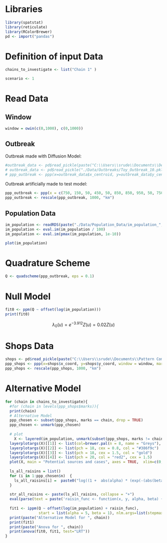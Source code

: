 # Libraries

```r
library(spatstat) 
library(reticulate) 
library(RColorBrewer) 
pd <- import("pandas")
```

# Definition of input Data

```r
chains_to_investigate <- list("Chain 1" )
```

```r
scenario <- 1
```

# Read Data

## Window

```r
window = owin(c(0,1000), c(0,1000))
```

## Outbreak

Outbreak made with Diffusion Model:

```r
#outbreak_data <- pd$read_pickle(paste("C:\\Users\\srude\\Documents\\Dev Kram\\Toy Example Traceback Model\\Diffusion Model\\Outputs\\Outbreaks\\Scenario_", as.character(scenario), "\\Outbreak_Chain 1_10_0.pkl", sep = ""))
# outbreak_data <- pd$read_pickle("./Data/Outbreaks/Toy_Outbreak_10.pkl") 
# ppp_outbreak <- ppp(x=outbreak_data$x_centroid, y=outbreak_data$y_centroid, window = window)
```

Outbreak artificially made to test model:

```r
ppp_outbreak <- ppp(x = c(750, 150, 50, 450, 50, 850, 850, 950, 50, 750), y = c(150, 250, 250, 450, 850, 150, 850, 150, 150, 850), window = window ) 
ppp_outbreak <- rescale(ppp_outbreak, 1000, "km")
```

## Population Data

```r
im_population <- readRDS(paste("./Data/Population_Data/im_population_", as.character(scenario), ".rds", sep = ""))
im_population <- eval.im(im_population / 100)
im_population <- eval.im(pmax(im_population, 1e-10))
```

```r
plot(im_population)
```

# Quadrature Scheme

```r
Q <- quadscheme(ppp_outbreak, eps = 0.1)
```

# Null Model

```r
fit0 <- ppm(Q ~ offset(log(im_population)))
print(fit0)
```

$$\lambda_0(u) = e^{-3.912}Z(u) = 0.02 Z(u)$$

# Shops Data

```r
shops <- pd$read_pickle(paste("C:\\Users\\srude\\Documents\\Pattern Comparison Project\\Toy_Example\\Diffusion_Model\\Outputs\\Stores\\stores_", as.character(scenario), ".pkl", sep = ""))
ppp_shops <- ppp(x=shops$x_coord, y=shops$y_coord, window = window, marks=as.factor(shops$Chain))
ppp_shops <- rescale(ppp_shops, 1000, "km")
```

# Alternative Model

```r
for (chain in chains_to_investigate){
  #for (chain in levels(ppp_shops$marks)){
  print(chain)
  # Alternative Model 
  ppp_chosen <- subset(ppp_shops, marks == chain, drop = TRUE)
  ppp_chosen <- unmark(ppp_chosen)
  
  # plot  
    X <- layered(im_population, unmark(subset(ppp_shops, marks != chain, drop = TRUE)),ppp_chosen,ppp_outbreak)
  layerplotargs(X)[[1]] <- list(col=brewer.pal(n = 8, name = "Greys"), breaks = c(0, 1, 10, 50, 100, 150, 200, 250, 260))
  layerplotargs(X)[[2]] <- list(pch = 18, cex = 0.8, col = "#386f9c")
  layerplotargs(X)[[3]] <- list(pch = 18, cex = 1.5, col = "gold")
  layerplotargs(X)[[4]] <- list(pch = 20, col = "red2", cex = 1.5)
  plot(X, main = "Potential sources and cases", axes = TRUE,  xlim=c(0, 1), ylim=c(0, 1) )
  
  ls_all_raisins = list()
  for (i in 1:ppp_chosen$n)  {
    ls_all_raisins[i] =  paste0("log((1 +  abs(alpha) * (exp(-(abs(beta)) * ((x- ",ppp_chosen$x[i],")^2 + (y- ",ppp_chosen$y[i],")^2)))))")
  }
  
  str_all_raisins <- paste(ls_all_raisins, collapse = "+")     
  eval(parse(text = paste('raisin_func <- function(x, y, alpha, beta) {(' , str_all_raisins , ')}', sep='')))
  
  fit1 <- ippm(Q ~ offset(log(im_population) + raisin_func),
               start = list(alpha = 5, beta = 1), nlm.args=list(stepmax=1), gcontrol = glm.control(maxit = 1000)) # nlm.args=list(stepmax=1, print.level=2)
  print(paste("Alternative Model for ", chain))
  print(fit1)
  print(paste("Anova for ", chain))
  print(anova(fit0, fit1, test="LRT"))
}
```
